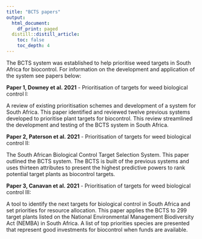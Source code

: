 ```yaml
---
title: "BCTS papers"
output:
  html_document:
    df_print: paged
  distill::distill_article:
    toc: false
    toc_depth: 4
---
```


The BCTS system was established to help prioritise weed targets in South Africa for
biocontrol. For information on the development and application of the system see papers
below:

**Paper 1, Downey et al. 2021** <insert_url_when_available> - Prioritisation of targets for weed biological control I: 

A review of existing prioritisation schemes and development of a system for South Africa.
This paper identified and reviewed twelve previous systems developed to prioritise plant
targets for biocontrol. This review streamlined the development and testing of the BCTS
system in South Africa.

**Paper 2, Paterson et al. 2021** <insert_url_when_available> - Prioritisation of targets for weed biological control II: 

The South African Biological Control Target Selection System. This paper outlined the BCTS system. The BCTS is built of the previous systems and uses thirteen attributes to present the highest predictive powers to rank potential target plants as biocontrol targets.

**Paper 3, Canavan et al. 2021** <insert_url_when_available> - Prioritisation of targets for weed biological control III:

A tool to identify the next targets for biological control in South Africa and set priorities for
resource allocation. This paper applies the BCTS to 299 target plants listed on the National Environmental
Management Biodiversity Act (NEMBA) in South Africa. A list of top priorities species are
presented that represent good investments for biocontrol when funds are available.